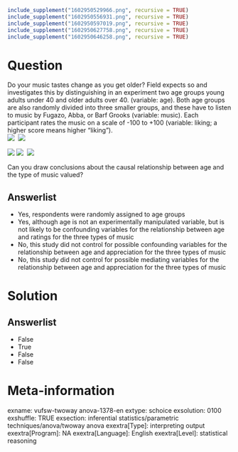 ```r
include_supplement("1602950529966.png", recursive = TRUE)
include_supplement("1602950556931.png", recursive = TRUE)
include_supplement("1602950597019.png", recursive = TRUE)
include_supplement("1602950627758.png", recursive = TRUE)
include_supplement("1602950646258.png", recursive = TRUE)
```

Question
========
Do your music tastes change as you get older? Field expects so and investigates this by distinguishing in an experiment two age groups young adults under 40 and older adults over 40. (variable: age). Both age groups are also randomly divided into three smaller groups, and these have to listen to music by Fugazo, Abba, or Barf Grooks (variable: music). Each participant rates the music on a scale of -100 to +100 (variable: liking; a higher score means higher "liking").  
![](1602950529966.png) 
![](1602950556931.png)
  
![](1602950597019.png) ![](1602950627758.png) 
![](1602950646258.png)
  
Can you draw conclusions about the causal relationship between age and the type of music valued?

Answerlist
----------
* Yes, respondents were randomly assigned to age groups
* Yes, although age is not an experimentally manipulated variable, but is not likely to be confounding variables for the relationship between age and ratings for the three types of music
* No, this study did not control for possible confounding variables for the relationship between age and appreciation for the three types of music
* No, this study did not control for possible mediating variables for the relationship between age and appreciation for the three types of music

Solution
========

Answerlist
----------
* False
* True
* False
* False

Meta-information
================
exname: vufsw-twoway anova-1378-en
extype: schoice
exsolution: 0100
exshuffle: TRUE
exsection: inferential statistics/parametric techniques/anova/twoway anova
exextra[Type]: interpreting output
exextra[Program]: NA
exextra[Language]: English
exextra[Level]: statistical reasoning

